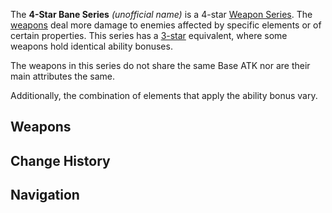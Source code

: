 {{Weapon Series Infobox
|region  = Liyue
|rarity  = 4
|passive = Increase damage against opponents affected by one of two elements
|naming  = Ability bonus name: Bane of ''targets''
}}
The '''4-Star Bane Series''' ''(unofficial name)'' is a 4-star [[Weapon Series]]. The [[weapons]] deal more damage to enemies affected by specific elements or of certain properties. This series has a [[3-Star Bane Series|3-star]] equivalent, where some weapons hold identical ability bonuses.

The weapons in this series do not share the same Base ATK nor are their main attributes the same.

Additionally, the combination of elements that apply the ability bonus vary.
==Weapons==
{{Weapons by Category Table|type=4-Star Bane Series}}

==Change History==
{{Change History|1.0}}
==Navigation==
{{Weapon Series Navbox}}